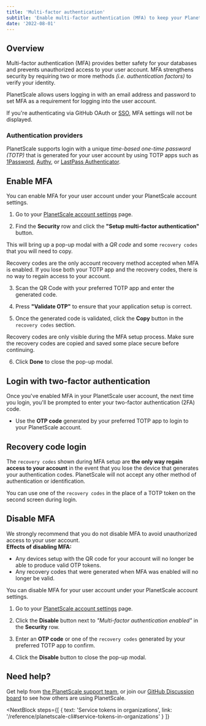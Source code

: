 ```yaml
---
title: 'Multi-factor authentication'
subtitle: 'Enable multi-factor authentication (MFA) to keep your PlanetScale account secure.'
date: '2022-08-01'
---
```



## Overview

Multi-factor authentication (MFA) provides better safety for your databases and prevents unauthorized access to your user account. MFA strengthens security by requiring two or more methods _(i.e. authentication factors)_ to verify your identity.

PlanetScale allows users logging in with an email address and password to set MFA as a requirement for logging into the user account.

<InfoBlock type='note'>
  If you're authenticating via GitHub OAuth or <a href='/docs/concepts/sso'>SSO</a>, MFA settings will not be displayed.
</InfoBlock>

### Authentication providers

PlanetScale supports login with a unique _time-based one-time password (TOTP)_ that is generated for your user account by using TOTP apps such as [1Password](https://support.1password.com/one-time-passwords/), [Authy](https://support.authy.com/hc/en-us/articles/360006303934-Add-a-New-Two-Factor-Authentication-2FA-Account-Token-in-the-Authy-App), or [LastPass Authenticator](https://lastpass.com/auth/).

## Enable MFA

You can enable MFA for your user account under your PlanetScale account settings.

1. Go to your [PlanetScale account settings](https://app.planetscale.com/account) page.

2. Find the **Security** row and click the **"Setup multi-factor authentication"** button.

<ImageBlock alt='Click the "Setup MFA" button' src={setup} />

This will bring up a pop-up modal with a _QR code_ and some `recovery codes` that you will need to copy.

<ImageBlock alt='Pop-up modal with QR code and recovery codes' src={recoveryCodes} />

<InfoBlock type='warning'>
  <div>
    Recovery codes are the only account recovery method accepted when MFA is enabled. If you lose both your TOTP app and
    the recovery codes, there is no way to regain access to your account.
  </div>
</InfoBlock>

3. Scan the QR Code with your preferred TOTP app and enter the generated code.

4. Press **"Validate OTP"** to ensure that your application setup is correct.

5. Once the generated code is validated, click the **Copy** button in the `recovery codes` section.

<ImageBlock alt='Copy the recovery codes' src={copy} />

<InfoBlock type='tip'>
  Recovery codes are only visible during the MFA setup process. Make sure the recovery codes are copied and saved some
  place secure before continuing.
</InfoBlock>

6. Click **Done** to close the pop-up modal.

## Login with two-factor authentication

Once you've enabled MFA in your PlanetScale user account, the next time you login, you'll be prompted to enter your two-factor authentication (2FA) code.

- Use the **OTP code** generated by your preferred TOTP app to login to your PlanetScale account.

## Recovery code login

The `recovery codes` shown during MFA setup are **the only way regain access to your account** in the event that you lose the device that generates your authentication codes. PlanetScale will not accept any other method of authentication or identification.

You can use one of the `recovery codes` in the place of a TOTP token on the second screen during login.

## Disable MFA

<InfoBlock type='warning'>
  <div>We strongly recommend that you do not disable MFA to avoid unauthorized access to your user account.</div>
</InfoBlock>

<InfoBlock type='note'>
  <div>
    <b>Effects of disabling MFA:</b>
    <ul>
      <li>Any devices setup with the QR code for your account will no longer be able to produce valid OTP tokens.</li>
      <li>Any recovery codes that were generated when MFA was enabled will no longer be valid.</li>
    </ul>
  </div>
</InfoBlock>

You can disable MFA for your user account under your PlanetScale account settings.

1. Go to your [PlanetScale account settings](https://app.planetscale.com/account) page.

2. Click the **Disable** button next to _"Multi-factor authentication enabled"_ in the **Security** row.

<ImageBlock alt='Click the "Disable" button' src={disable} />

3. Enter an **OTP code** or one of the `recovery codes` generated by your preferred TOTP app to confirm.

<ImageBlock alt='Disable MFA pop-up modal' src={modal} />

4. Click the **Disable** button to close the pop-up modal.

## Need help?

Get help from [the PlanetScale support team](https://support.planetscale.com), or join our [GitHub Discussion board](https://github.com/planetscale/discussion/discussions) to see how others are using PlanetScale.

<NextBlock
  steps={[
    {
      text: 'Service tokens in organizations',
      link: '/reference/planetscale-cli#service-tokens-in-organizations'
    }
  ]}
></NextBlock>
